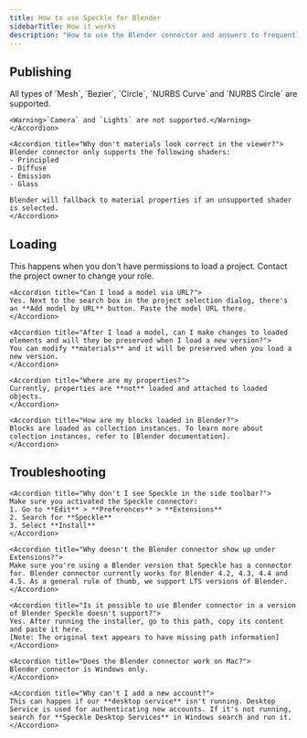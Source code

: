 ```yaml
---
title: How to use Speckle for Blender
sidebarTitle: How it works
description: "How to use the Blender connector and answers to frequently asked questions"
---
```


## Publishing

<AccordionGroup>
    <Accordion title="What types of objects are published?">
    All types of `Mesh`, `Bezier`, `Circle`, `NURBS Curve` and `NURBS Circle` are supported.

    <Warning>`Camera` and `Lights` are not supported.</Warning>
    </Accordion>

    <Accordion title="Why don't materials look correct in the viewer?">
    Blender connector only supports the following shaders:
    - Principled
    - Diffuse
    - Emission
    - Glass
    
    Blender will fallback to material properties if an unsupported shader is selected.
    </Accordion>


</AccordionGroup>

## Loading

<AccordionGroup>
    <Accordion title="Why can't I select a project in the UI—it's disabled?">
    This happens when you don't have permissions to load a project. Contact the project owner to change your role.
    </Accordion>

    <Accordion title="Can I load a model via URL?">
    Yes. Next to the search box in the project selection dialog, there's an **Add model by URL** button. Paste the model URL there.
    </Accordion>

    <Accordion title="After I load a model, can I make changes to loaded elements and will they be preserved when I load a new version?">
    You can modify **materials** and it will be preserved when you load a new version. 
    </Accordion>

    <Accordion title="Where are my properties?">
    Currently, properties are **not** loaded and attached to loaded objects.
    </Accordion>

    <Accordion title="How are my blocks loaded in Blender?">
    Blocks are loaded as collection instances. To learn more about colection instances, refer to [Blender documentation].
    </Accordion>
</AccordionGroup>

## Troubleshooting

<AccordionGroup>

    <Accordion title="Why don't I see Speckle in the side toolbar?">
    Make sure you activated the Speckle connector:
    1. Go to **Edit** > **Preferences** > **Extensions**
    2. Search for **Speckle**
    3. Select **Install**
    </Accordion>

    <Accordion title="Why doesn't the Blender connector show up under Extensions?">
    Make sure you're using a Blender version that Speckle has a connector for. Blender connector currently works for Blender 4.2, 4.3, 4.4 and 4.5. As a general rule of thumb, we support LTS versions of Blender.
    </Accordion>

    <Accordion title="Is it possible to use Blender connector in a version of Blender Speckle doesn't support?">
    Yes. After running the installer, go to this path, copy its content and paste it here.
    [Note: The original text appears to have missing path information]
    </Accordion>

    <Accordion title="Does the Blender connector work on Mac?">
    Blender connector is Windows only.
    </Accordion>

    <Accordion title="Why can't I add a new account?">
    This can happen if our **desktop service** isn't running. Desktop Service is used for authenticating new accounts. If it's not running, search for **Speckle Desktop Services** in Windows search and run it.
    </Accordion>

</AccordionGroup>
